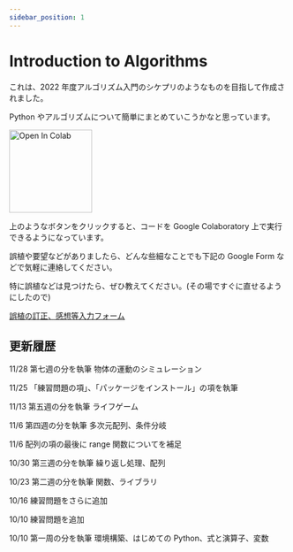 ```yaml
---
sidebar_position: 1
---
```


# Introduction to Algorithms

これは、2022 年度アルゴリズム入門のシケプリのようなものを目指して作成されました。

Python やアルゴリズムについて簡単にまとめていこうかなと思っています。

<img
  src="https://colab.research.google.com/assets/colab-badge.svg"
  alt="Open In Colab"
  width="150"
/>

上のようなボタンをクリックすると、コードを Google Colaboratory 上で実行できるようになっています。

誤植や要望などがありましたら、どんな些細なことでも下記の Google Form などで気軽に連絡してください。

特に誤植などは見つけたら、ぜひ教えてください。(その場ですぐに直せるようにしたので)

[誤植の訂正、感想等入力フォーム](https://forms.gle/QrtQh7TLPPF6dGci7)

## 更新履歴

11/28 第七週の分を執筆 物体の運動のシミュレーション

11/25 「練習問題の項」、「パッケージをインストール」の項を執筆

11/13 第五週の分を執筆 ライフゲーム

11/6 第四週の分を執筆 多次元配列、条件分岐

11/6 配列の項の最後に range 関数についてを補足

10/30 第三週の分を執筆 繰り返し処理、配列

10/23 第二週の分を執筆 関数、ライブラリ

10/16 練習問題をさらに追加

10/10 練習問題を追加

10/10 第一周の分を執筆 環境構築、はじめての Python、式と演算子、変数
